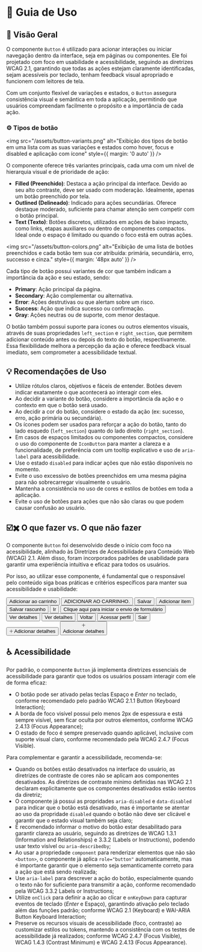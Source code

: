 
<Meta title="Componentes/Button/Guia de Uso" />

# 🧭  Guia de Uso

## 📘 Visão Geral

O componente `Button` é utilizado para acionar interações ou iniciar navegação dentro da interface, seja em páginas ou componentes. Ele foi projetado com foco em usabilidade e acessibilidade, seguindo as diretrizes WCAG 2.1, garantindo que todas as ações estejam claramente identificadas, sejam acessíveis por teclado, tenham feedback visual apropriado e funcionem com leitores de tela.

Com um conjunto flexível de variações e estados, o `Button` assegura consistência visual e semântica em toda a aplicação, permitindo que usuários compreendam facilmente o propósito e a importância de cada ação.

### ⚙️ Tipos de botão

<img src="/assets/button-variants.png" alt="Exibição dos tipos de botão em uma lista com as suas variações e estados como hover, focus e disabled e aplicação com ícone" style={{ margin: '0 auto' }} />

O componente oferece três variantes principais, cada uma com um nível de hierarquia visual e de prioridade de ação:

- **Filled (Preenchido)**: Destaca a ação principal da interface. Devido ao seu alto contraste, deve ser usado com moderação. Idealmente, apenas um botão preenchido por tela.
- **Outlined (Delineado)**: Indicado para ações secundárias. Oferece destaque moderado, suficiente para chamar atenção sem competir com o botão principal.
- **Text (Texto)**: Botões discretos, utilizados em ações de baixo impacto, como links, etapas auxiliares ou dentro de componentes compactos. Ideal onde o espaço é limitado ou quando o foco está em outras ações.

<img src="/assets/button-colors.png" alt="Exibição de uma lista de botões preenchidos e cada botão tem sua cor atribuída: primária, secundária, erro, successo e cinza." style={{ margin: '48px auto' }} />

Cada tipo de botão possui variantes de cor que também indicam a importância da ação e seu estado, sendo:
- **Primary**: Ação principal da página.
- **Secondary**: Ação complementar ou alternativa.
- **Error**: Ações destrutivas ou que alertam sobre um risco.
- **Success**: Ação que indica sucesso ou confirmação.
- **Gray**: Ações neutras ou de suporte, com menor destaque.

O botão também possui suporte para ícones ou outros elementos visuais, através de suas propriedades `left_section` e `right_section`, que permitem adicionar conteúdo antes ou depois do texto do botão, respectivamente. Essa flexibilidade melhora a percepção da ação e oferece feedback visual imediato, sem comprometer a acessibilidade textual.

## 💡 Recomendações de Uso

- Utilize rótulos claros, objetivos e fáceis de entender. Botões devem indicar exatamente o que acontecerá ao interagir com eles.
- Ao decidir a variante do botão, considere a importância da ação e o contexto em que o botão será usado.
- Ao decidir a cor do botão, considere o estado da ação (ex: sucesso, erro, ação primária ou secundária).
- Os ícones podem ser usados para reforçar a ação do botão, tanto do lado esquedo (`left_section`) quanto do lado direito (`right_section`).
- Em casos de espaços limitados ou componentes compactos, considere o uso do componente de `IconButton` para manter a clareza e a funcionalidade, de preferência com um tooltip explicativo e uso de `aria-label` para acessibilidade.
- Use o estado `disabled` para indicar ações que não estão disponíveis no momento.
- Evite o uso excessivo de botões preenchidos em uma mesma página para não sobrecarregar visualmente o usuário.
- Mantenha a consistência no uso de cores e estilos de botões em toda a aplicação.
- Evite o uso de botões para ações que não são claras ou que podem causar confusão ao usuário.

## ☑️✖️ O que fazer vs. O que não fazer

O componente `Button` foi desenvolvido desde o início com foco na acessibilidade, alinhado às Diretrizes de Acessibilidade para Conteúdo Web (WCAG) 2.1. Além disso, foram incorporados padrões de usabilidade para garantir uma experiência intuitiva e eficaz para todos os usuários.

Por isso, ao utilizar esse componente, é fundamental que o responsável pelo conteúdo siga boas práticas e critérios específicos para manter sua acessibilidade e usabilidade:

<Title component="h1" className="!text-h5">Comece com uma letra maiúscula e use letras maiúsculas na frase, mas não adicione pontos finais ou frases em caixa alta.</Title>

<Grid cols="grid-cols-1 md:grid-cols-2" colGap="gap-x-4" rowGap="gap-y-4" className="!mb-12 !mt-6">
  <Flex direction="flex-col" rowGap="gap-x-4" colGap="gap-y-4" radius="rounded-lg" paddingX="px-4" paddingY="py-4" className="border border-default-border">
    <Flex radius="rounded-full" paddingX="px-2" paddingY="py-1" className="bg-success !mb-4">
      <Title component="h1" color="!text-typography-inverted" className="!text-h6 !mb-0 !whitespace-nowrap">✔ O que fazer</Title>
    </Flex>
    <Button color="gray">Adicionar ao carrinho</Button>
  </Flex>
  <Flex direction="flex-col" rowGap="gap-x-4" colGap="gap-y-4" radius="rounded-lg" paddingX="px-4" paddingY="py-4" className="border border-default-border">
    <Flex radius="rounded-full" paddingX="px-2" paddingY="py-1" className="bg-error !mb-4">
      <Title component="h1" color="!text-typography-inverted" className="!text-h6 !mb-0 !whitespace-nowrap">✘ O que não fazer</Title>
    </Flex>
    <Button color="gray">ADICIONAR AO CARRINHO.</Button>
  </Flex>
</Grid>

<Title component="h1" className="!text-h5">Comece com um verbo claro e direto que indique a ação a ser executada. Se necessário, complemente com um substantivo que traga contexto <Link className="sb-unstyled text-sm" href="https://www.w3.org/WAI/WCAG21/Understanding/headings-and-labels" target="_blank">(WCAG 2.4.6: Headings and Labels)</Link>.</Title>
<Title component="h1" className="!text-h5">Evite frases longas, técnicas ou vagas. Prefira termos simples e acessíveis, garantindo que o texto visível seja o mesmo nome lido por leitores de tela <Link className="sb-unstyled text-sm" href="https://www.w3.org/WAI/WCAG21/Understanding/label-in-name" target="_blank">(WCAG 2.5.3: Label in Name)</Link>.</Title>

<Grid cols="grid-cols-1 md:grid-cols-2" colGap="gap-x-4" rowGap="gap-y-4" className="!mb-12 !mt-6">
  <Flex direction="flex-col" rowGap="gap-x-4" colGap="gap-y-4" radius="rounded-lg" paddingX="px-4" paddingY="py-4" className="border border-default-border">
    <Flex radius="rounded-full" paddingX="px-2" paddingY="py-1" className="bg-success !mb-4">
      <Title component="h1" color="!text-typography-inverted" className="!text-h6 !mb-0 !whitespace-nowrap">✔ O que fazer</Title>
    </Flex>
    <Flex rowGap="gap-x-4" className="mt-auto">
      <Button color="gray">Salvar</Button>
      <Button color="gray">Adicionar item</Button>
      <Button color="gray">Salvar rascunho</Button>
    </Flex>
  </Flex>
  <Flex direction="flex-col" rowGap="gap-x-4" colGap="gap-y-4" radius="rounded-lg" paddingX="px-4" paddingY="py-4" className="border border-default-border">
    <Flex radius="rounded-full" paddingX="px-2" paddingY="py-1" className="bg-error !mb-4">
      <Title component="h1" color="!text-typography-inverted" className="!text-h6 !mb-0 !whitespace-nowrap">✘ O que não fazer</Title>
    </Flex>
    <Flex gap="gap-4">
      <Button color="gray">Ir</Button>
      <Button color="gray">Clique aqui para iniciar o envio de formulário</Button>
    </Flex>
  </Flex>
</Grid>

<Title component="h1" className="!text-h5">Limite a quantidade de botões por tela. Muitas opções aumentam a complexidade visual e dificultam a tomada de decisão pelo usuário.</Title>

<Grid cols="grid-cols-1 md:grid-cols-2" colGap="gap-x-4" rowGap="gap-y-4" className="!mb-12 !mt-6">
  <Flex direction="flex-col" rowGap="gap-x-4" colGap="gap-y-4" radius="rounded-lg" paddingX="px-4" paddingY="py-4" className="border border-default-border">
    <Flex radius="rounded-full" paddingX="px-2" paddingY="py-1" className="bg-success !mb-4">
      <Title component="h1" color="!text-typography-inverted" className="!text-h6 !mb-0 !whitespace-nowrap">✔ O que fazer</Title>
    </Flex>
    <Flex rowGap="gap-x-4">
      <Button>Ver detalhes</Button>
    </Flex>
  </Flex>
  <Flex direction="flex-col" rowGap="gap-x-4" colGap="gap-y-4" radius="rounded-lg" paddingX="px-4" paddingY="py-4" className="border border-default-border">
    <Flex radius="rounded-full" paddingX="px-2" paddingY="py-1" className="bg-error !mb-4">
      <Title component="h1" color="!text-typography-inverted" className="!text-h6 !mb-0 !whitespace-nowrap">✘ O que não fazer</Title>
    </Flex>
    <Flex rowGap="gap-x-4">
      <Button>Ver detalhes</Button>
      <Button variant="outlined" color="secondary">Voltar</Button>
      <Button variant="outlined">Acessar perfil</Button>
      <Button variant="text" color="gray">Sair</Button>
    </Flex>
  </Flex>
</Grid>

<Title component="h1" className="!text-h5">Adicione ícones ou elementos ao lado da label (à esquerda ou direita) para reforçar a ação, sem substituir o texto. Nunca posicione o ícone acima ou abaixo da label.</Title>

<Grid cols="grid-cols-1 md:grid-cols-2" colGap="gap-x-4" rowGap="gap-y-4" className="!mb-12 !mt-6">
  <Flex direction="flex-col" rowGap="gap-x-4" colGap="gap-y-4" radius="rounded-lg" paddingX="px-4" paddingY="py-4" className="border border-default-border">
    <Flex radius="rounded-full" paddingX="px-2" paddingY="py-1" className="bg-success !mb-4">
      <Title component="h1" color="!text-typography-inverted" className="!text-h6 !mb-0 !whitespace-nowrap">✔ O que fazer</Title>
    </Flex>
    <Flex rowGap="gap-x-4">
      <Button color="gray">🞢 Adicionar detalhes</Button>
    </Flex>
  </Flex>
  <Flex direction="flex-col" rowGap="gap-x-4" colGap="gap-y-4" radius="rounded-lg" paddingX="px-4" paddingY="py-4" className="border border-default-border">
    <Flex radius="rounded-full" paddingX="px-2" paddingY="py-1" className="bg-error !mb-4">
      <Title component="h1" color="!text-typography-inverted" className="!text-h6 !mb-0 !whitespace-nowrap">✘ O que não fazer</Title>
    </Flex>
    <Flex rowGap="gap-x-4">
      <Button color="gray">🞢 <br /> Adicionar detalhes</Button>
    </Flex>
  </Flex>
</Grid>

## ♿ Acessibilidade

Por padrão, o componente `Button` já implementa diretrizes essenciais de acessibilidade para garantir que todos os usuários possam interagir com ele de forma eficaz:

- O botão pode ser ativado pelas teclas Espaço e *Enter* no teclado, conforme recomendado pelo padrão <Link className="sb-unstyled text-sm" href="https://www.w3.org/WAI/WCAG21/Understanding/keyboard.html" target="_blank">WCAG 2.1.1 Button (Keyboard Interaction)</Link>;
- A borda de foco visível possui pelo menos 2px de espessura e está sempre visível, sem ficar oculta por outros elementos, conforme <Link className="sb-unstyled text-sm" href="https://www.w3.org/WAI/WCAG22/Understanding/focus-appearance-enhanced" target="_blank">WCAG 2.4.13 (Focus Appearance)</Link>;
- O estado de foco é sempre preservado quando aplicável, inclusive com suporte visual claro, conforme recomendado pela <Link className="sb-unstyled text-sm" href="https://www.w3.org/WAI/WCAG21/Understanding/focus-visible" target="_blank">WCAG 2.4.7 (Focus Visible)</Link>.

Para complementar e garantir a acessibilidade, recomenda-se:

- Quando os botões estão desativados na interface do usuário, as diretrizes de contraste de cores não se aplicam aos componentes desativados. As <Link className="sb-unstyled text-sm" href="https://www.w3.org/WAI/WCAG21/Understanding/contrast-minimum.html#inactive-controls" target="_blank">diretrizes de contraste mínimo definidas nas WCAG 2.1</Link> declaram explicitamente que os componentes desativados estão isentos da diretriz;
- O componente já possui as propridades `aria-disabled` e `data-disabled` para indicar que o botão está desativado, mas é importante se atentar ao uso da propridade `disabled` quando o botão não deve ser clicável e garantir que o estado visual também seja claro;
- É recomendado informar o motivo do botão estar desabilitado para garantir clareza ao usuário, seguindo as diretrizes de <Link className="sb-unstyled text-sm" href="https://www.w3.org/WAI/WCAG21/Understanding/info-and-relationships.html" target="_blank">WCAG 1.3.1 (Information and Relationships)</Link> e <Link className="sb-unstyled text-sm" href="https://www.w3.org/WAI/WCAG21/Understanding/labels-or-instructions.html" target="_blank">3.3.2 (Labels or Instructions)</Link>, podendo usar texto visível ou `aria-describedby`;
- Ao usar a propriedade `component` para renderizar elementos que não são `<button>`, o componente já aplica `role="button"` automaticamente, mas é importante garantir que o elemento seja semanticamente correto para a ação que está sendo realizada;
- Use `aria-label` para descrever a ação do botão, especialmente quando o texto não for suficiente para transmitir a ação, conforme recomendado pela <Link className="sb-unstyled text-sm" href="https://www.w3.org/WAI/WCAG21/Understanding/labels-or-instructions.html" target="_blank">WCAG 3.3.2 Labels or Instructions</Link>;
- Utilize `onClick` para definir a ação ao clicar e `onKeyDown` para capturar eventos de teclado (*Enter* e Espaço), garantindo ativação pelo teclado além das funções padrão; conforme <Link className="sb-unstyled text-sm" href="https://www.w3.org/WAI/WCAG21/Understanding/keyboard.html" target="_blank">WCAG 2.1 (Keyboard)</Link> e <Link className="sb-unstyled text-sm" href="https://www.w3.org/TR/wai-aria-practices-1.1/#button" target="_blank">WAI-ARIA Button Keyboard Interaction</Link>;
- Preserve os recursos visuais de acessibilidade (foco, contraste) ao customizar estilos ou tokens, mantendo a consistência com os testes de acessibilidade já realizados; conforme <Link className="sb-unstyled text-sm" href="https://www.w3.org/WAI/WCAG21/Understanding/focus-visible.html" target="_blank">WCAG 2.4.7 (Focus Visible)</Link>, <Link className="sb-unstyled text-sm" href="https://www.w3.org/WAI/WCAG21/Understanding/contrast-minimum.html" target="_blank">WCAG 1.4.3 (Contrast Minimum)</Link> e <Link className="sb-unstyled text-sm" href="https://www.w3.org/WAI/WCAG22/Understanding/focus-appearance-enhanced.html" target="_blank">WCAG 2.4.13 (Focus Appearance)</Link>.